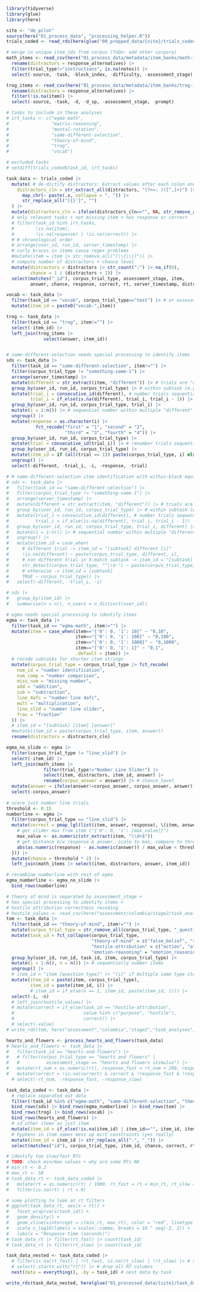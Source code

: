 ```r
library(tidyverse)
library(glue)
library(here)

site <- "de_pilot"
source(here("01_process_data", "processing_helper.R"))
trials_coded <- read_rds(here(glue("00_prepped_data/{site}/trials_coded.rds")))
```


```r
# merge in unique item_ids from corpus (ToDo: add other corpora)
math_items <- read_csv(here("01_process_data/metadata/item_banks/math-item-bank-params.csv")) |>
  rename(distractors = response_alternatives) |> 
  filter(trial_type!="instructions", is.na(notes)) |>
  select(-source, -task, -block_index, -difficulty, -assessment_stage)

trog_items <- read_csv(here("01_process_data/metadata/item_banks/trog-item-bank-full-params.csv")) |>
  rename(distractors = response_alternatives) |> 
  filter(!is.na(item)) |>
  select(-source, -task, -d, -d_sp, -assessment_stage, -prompt)
```

```r
# tasks to include in these analyses
# irt_tasks <- c("egma-math",
#                "matrix-reasoning",
#                "mental-rotation",
#                "same-different-selection",
#                "theory-of-mind",
#                "trog",
#                "vocab")

# excluded tasks
# setdiff(trials_coded$task_id, irt_tasks)

task_data <- trials_coded |>
  mutate( # de-dictify distractors: Extract values after each colon and space, up to comma
    distractors_cln = str_extract_all(distractors, "(?<=: )([^,]+)") |>  
      map_chr(~ paste(.x, collapse = ", ")) |>
      str_replace_all("[{}']", "") 
  ) |>
  mutate(distractors_cln = ifelse(distractors_cln=="", NA, str_remove_all(distractors_cln, " "))) |>
  # only relevant tasks + not missing item + has response or correct
  # filter(task_id %in% irt_tasks,
  #        !is.na(item),
  #        !is.na(response) | !is.na(correct)) |>
  # # chronological order
  # arrange(user_id, run_id, server_timestamp) |>
  # curly braces in items cause regex problems
  #mutate(item = item |> str_remove_all("[\\{\\}]")) |>
  # compute number of distractors + chance level
  mutate(distractors = distractors |> str_count(":") |> na_if(0),
         chance = 1 / (distractors + 1)) |>
  select(matches("_id"), corpus_trial_type, assessment_stage, item,
         answer, chance, response, correct, rt, server_timestamp, distractors_cln)

vocab <- task_data |>
  filter(task_id == "vocab", corpus_trial_type=="test") |> # or assessment_stage=="test_response"
  mutate(item_id = paste0("vocab-",item))

trog <- task_data |>
  filter(task_id == "trog", item!="") |>
  select(-item_id) |>
  left_join(trog_items |> 
              select(answer, item_id)) 


# same-different-selection needs special processing to identify items
sds <- task_data |>
  filter(task_id == "same-different-selection", item!="") |>
  filter(corpus_trial_type != "something-same-1") |>
  arrange(server_timestamp) |>
  mutate(different = str_extract(item, "different")) |> # trials are "different" or NA
  group_by(user_id, run_id, corpus_trial_type) |> # within subtask (e.g. 3-match)
  mutate(trial_i = consecutive_id(different), # number trials sequentially
         trial_i = if_else(is.na(different), trial_i, trial_i - 1)) |> # "different" trials are actually part of previous trial
  group_by(user_id, run_id, corpus_trial_type, trial_i) |>
  mutate(i = 1:n()) |> # sequential number within multiple "different" trials
  ungroup() |>
  mutate(response = as.character(i) |>
           fct_recode("first" = "1", "second" = "2",
                      "third" = "3", "fourth" = "4")) |>
  group_by(user_id, run_id, corpus_trial_type) |>
  mutate(trial = consecutive_id(trial_i)) |> # renumber trials sequentially
  group_by(user_id, run_id, corpus_trial_type) |>
  mutate(item_id = if (all(trial == 1)) paste(corpus_trial_type, i) else paste(corpus_trial_type, trial, response)) |>
  ungroup() |>
  select(-different, -trial_i, -i, -response, -trial)

# # same-different-selection item identification with within-block equivalence
# sds <- task_data |>
#   filter(task_id == "same-different-selection") |>
#   filter(corpus_trial_type != "something-same-1") |>
#   arrange(server_timestamp) |>
#   mutate(different = str_extract(item, "different")) |> # trials are "different" or NA
#   group_by(user_id, run_id, corpus_trial_type) |> # within subtask (e.g. 3-match)
#   mutate(trial_i = consecutive_id(different), # number trials sequentially
#          trial_i = if_else(is.na(different), trial_i, trial_i - 1)) |> # "different" trials are actually part of previous trial
#   group_by(user_id, run_id, corpus_trial_type, trial_i, different) |>
#   mutate(i = 1:n()) |> # sequential number within multiple "different" trials
#   ungroup() |>
#   mutate(item_id = case_when(
#     # different trial -> item_id = "[subtask] different [i]"
#     !is.na(different) ~ paste(corpus_trial_type, different, i),
#     # non different trial in X-match subtask -> item_id = "[subtask] same"
#     str_detect(corpus_trial_type, "^\\d-") ~ paste(corpus_trial_type, "same"),
#     # otherwise -> item_id = [subtask]
#     TRUE ~ corpus_trial_type)) |>
#   select(-different, -trial_i, -i)

# sds |>
#   group_by(item_id) |>
#   summarise(n = n(), n_users = n_distinct(user_id))

# egma needs special processing to identify items
egma <- task_data |>
  filter(task_id == "egma-math", item!="") |>
  mutate(item = case_when(item=="{'0': 0, '1': 10}" ~ "0,10", 
                          item=="{'0': 0, '1': 100}" ~ "0,100",
                          item=="{'0': 0, '1': 1000}" ~ "0,1000",
                          item=="{'0': 0, '1': 1}" ~ "0,1",
                          .default = item)) |>
  # recode subtasks for shorter item strings
  mutate(corpus_trial_type = corpus_trial_type |> fct_recode(
    num_id = "number identification",
    num_comp = "number comparison",
    miss_num = "missing number",
    add = "addition",
    sub = "subtraction",
    line_4afc = "number line 4afc",
    mult = "multiplication",
    line_slid = "number line slider",
    frac = "fraction"
  )) |>
  # item_id = "[subtask] [item] [answer]"
  #mutate(item_id = paste(corpus_trial_type, item, answer))
  rename(distractors = distractors_cln)

egma_no_slide <- egma |> 
  filter(corpus_trial_type != "line_slid") |>
  select(-item_id) |>
  left_join(math_items |> 
              filter(trial_type!="Number Line Slider") |>
              select(item, distractors, item_id, answer) |> 
              rename(corpus_answer = answer)) |> # chance_level
  mutate(answer = ifelse(answer!=corpus_answer, corpus_answer, answer)) |> # correct "7/8" issue
  select(-corpus_answer)
  
# score just number line trials
threshold <- 0.15
numberline <- egma |>
  filter(corpus_trial_type == "line_slid") |>
  mutate(correct = pmap_lgl(list(item, answer, response), \(item, answer, response) {
    # get slider max from item ("{'0': 0, '1': [max_value]}")
    max_value <- as.numeric(str_extract(item, "\\d+$"))
    # get distance b/w response & answer, scale to max, compare to threshold
    abs(as.numeric(response) - as.numeric(answer)) / max_value < threshold
  })) |>
  mutate(chance = threshold * 2) |>
  left_join(math_items |> select(item, distractors, answer, item_id))

# recombine numberline with rest of egma
egma_numberline <- egma_no_slide |>
  bind_rows(numberline)
```

```r
# theory of mind is separated by assessment_stage +
# has special processing to identify items +
# hostile attribution correctness recoding
# hostile_values <- read_csv(here("assessment/colombia/stage2/task_analyses/hostile-attribution-coding.csv"))
tom <- task_data |>
  filter(task_id == "theory-of-mind", item!="") |>
  mutate(corpus_trial_type = str_remove_all(corpus_trial_type, "_question")) |>
  mutate(task_id = fct_collapse(corpus_trial_type,
                                "theory-of-mind" = c("false_belief", "reality_check", "reference"),
                                "hostile-attribution" = c("action", "attribution"),
                                "emotion-reasoning" = "emotion_reasoning")) |> #count(task_id, corpus_trial_type)
  group_by(user_id, run_id, task_id, item, corpus_trial_type) |>
  mutate(i = 1:n(), n = n()) |> # sequentially number items
  ungroup() |>
  # item_id = "item [question type]" (+ "[i]" if multiple same type items)
  mutate(item_id = paste(item, corpus_trial_type),
         item_id = paste(item_id, i)) |>
         # item_id = if_else(n == 1, item_id, paste(item_id, i))) |>
  select(-i, -n)
  # left_join(hostile_values) |>
  # mutate(correct = if_else(task_id == "hostile-attribution",
  #                          value %in% c("purpose", "hostile"),
  #                          correct)) |>
  # select(-value)
# write_rds(tom, here("assessment","colombia","stage2","task_analyses","data","tom_data.rds"))
```

```r
hearts_and_flowers <- process_hearts_and_flowers(task_data)
# hearts_and_flowers <- task_data |>
#   filter(task_id == "hearts-and-flowers") |>
#   # filter(corpus_trial_type == "hearts and flowers" |
#   #          assessment_stage == "hearts and flowers stimulus") |>
#   mutate(rt_num = as.numeric(rt), response_fast = rt_num < 200, response_slow = rt_num > 2000) |>
#   mutate(correct = !is.na(correct) & correct & !response_fast & !response_slow) |>
  # select(-rt_num, -response_fast, -response_slow)
```

```r
task_data_coded <- task_data |>
  # replace separated out data
  filter(!task_id %in% c("egma-math", "same-different-selection", "theory-of-mind", "trog", "vocab", "hearts-and-flowers")) |>
  bind_rows(sds) |> bind_rows(egma_numberline) |> bind_rows(tom) |> 
  bind_rows(trog) |> bind_rows(vocab) |>
  bind_rows(hearts_and_flowers) |>
  # id other items as just item
  mutate(item_id = if_else(!is.na(item_id) | item_id=="", item_id, item)) |>
  # hyphens in item names mess up mirt constraints (yes really)
  mutate(item_id = item_id |> str_replace_all("-", "_")) |>
  select(matches("id"), corpus_trial_type, item_id, chance, correct, rt, response, server_timestamp)

# identify too slow/fast RTs
# TODO: check min/max values + why are some RTs NA
# min_rt <- 0.2
# max_rt <- 50
# task_data_rt <- task_data_coded |>
#   mutate(rt = as.numeric(rt) / 1000, rt_fast = rt < min_rt, rt_slow = rt > max_rt) |>
#   filter(is.na(rt) | rt > 0)

# some plotting to look at rt filters
# ggplot(task_data_rt, aes(x = rt)) +
#   facet_wrap(vars(task_id)) +
#   geom_density() +
#   geom_vline(xintercept = c(min_rt, max_rt), color = "red", linetype = "dashed") +
#   scale_x_log10(labels = scales::comma, breaks = 10 ^ seq(-2, 2)) +
#   labs(x = "Response time (seconds)")
# task_data_rt |> filter(rt_fast) |> count(task_id)
# task_data_rt |> filter(rt_slow) |> count(task_id)

task_data_nested <- task_data_coded |>
  # filter(is.na(rt_fast) | !rt_fast, is.na(rt_slow) | !rt_slow) |> # remove too slow/fast RTs
  # select(-starts_with("rt")) |> # drop all RT columns
  nest(data = everything(), .by = task_id) # nest data by task

write_rds(task_data_nested, here(glue("01_processed_data/{site}/task_data_nested.rds")))
```

